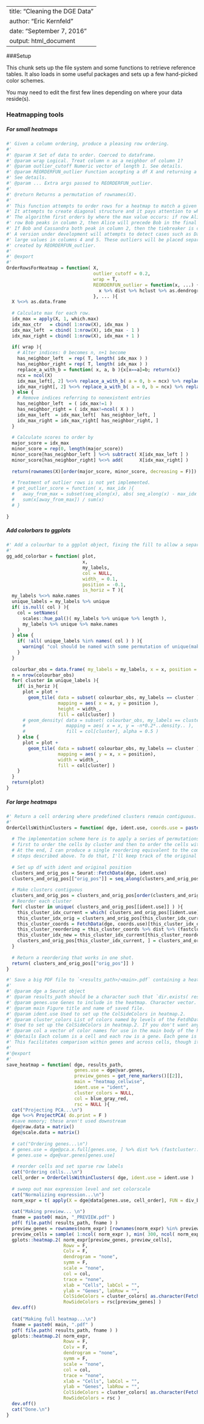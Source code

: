 
---
title: "Cleaning the DGE Data"
author: "Eric Kernfeld"
date: "September 7, 2016"
output: html_document
---

###Setup 

This chunk sets up the file system and some functions to retrieve reference tables. It also loads in some useful packages and sets up a few hand-picked color schemes. 

You may need to edit the first few lines depending on where your data reside(s).


### Heatmapping tools

##### For small heatmaps

```r

#' Given a column ordering, produce a pleasing row ordering.
#'
#' @param X Set of data to order. Coerced to dataframe.
#' @param wrap Logical. Treat column n as a neighbor of column 1?
#' @param outlier_cutoff Numeric vector of length 1. See details.
#' @param REORDERFUN_outlier Function accepting a df X and returning a vector of indices. 
#' See details.
#' @param ... Extra args passed to REORDERFUN_outlier. 
#'
#' @return Returns a permutation of rownames(X).
#'
#' This function attempts to order rows for a heatmap to match a given column ordering. 
#' It attempts to create diagonal structure and it pays attention to which columns are adjacent.
#' The algorithm first orders by where the max value occurs: if row Alice peaks in column 1 and 
#' row Bob peaks in column 2, then Alice will precede Bob in the final ordering.
#' If Bob and Cassandra both peak in column 2, then the tiebreaker is column 3 minus column 1.
#' A version under development will attempts to detect cases such as David, who peaks in column 1 but also has
#' large values in columns 4 and 5. These outliers will be placed separately at the end with an ordering 
#' created by REORDERFUN_outlier.
#'
#' @export
#'
OrderRowsForHeatmap = function( X, 
                                outlier_cutoff = 0.2, 
                                wrap = T,
                                REORDERFUN_outlier = function(x, ...) {
                                  x %>% dist %>% hclust %>% as.dendrogram %>% (stats::reorder)
                                }, ... ){
  X %<>% as.data.frame
  
  # Calculate max for each row.
  idx_max = apply(X, 1, which.max)
  idx_max_ctr   = cbind( 1:nrow(X), idx_max )
  idx_max_left  = cbind( 1:nrow(X), idx_max - 1 )
  idx_max_right = cbind( 1:nrow(X), idx_max + 1 )
  
  if( wrap ){
    # Alter indices: 0 becomes n, n+1 become
    has_neighbor_left  = rep( T, length( idx_max ) )
    has_neighbor_right = rep( T, length( idx_max ) )
    replace_a_with_b = function( x, a, b ){x[x==a]=b; return(x)}
    ncx = ncol(X)
    idx_max_left[, 2] %<>% replace_a_with_b( a = 0, b = ncx) %>% replace_a_with_b( a = ncx+1, b = 1)
    idx_max_right[, 2] %<>% replace_a_with_b( a = 0, b = ncx) %>% replace_a_with_b( a = ncx+1, b = 1)
  } else {
    # Remove indices referring to nonexistent entries
    has_neighbor_left  = ( idx_max!=1 )
    has_neighbor_right = ( idx_max!=ncol( X ) )
    idx_max_left  = idx_max_left[  has_neighbor_left, ]
    idx_max_right = idx_max_right[ has_neighbor_right, ]
  }
  
  # Calculate scores to order by
  major_score = idx_max
  minor_score = rep(0, length(major_score))
  minor_score[has_neighbor_left ] %<>% subtract( X[idx_max_left ] )
  minor_score[has_neighbor_right] %<>% add(      X[idx_max_right] )
  
  return(rownames(X)[order(major_score, minor_score, decreasing = F)])
  
  # Treatment of outlier rows is not yet implemented.
  # get_outlier_score = function( x, max_idx ){
  #   away_from_max = subset(seq_along(x), abs( seq_along(x) - max_idx ) > 1 ) 
  #   sum(x[away_from_max]) / sum(x)
  # }
  
}

```

##### Add colorbars to ggplots

```r
#' Add a colourbar to a ggplot object, fixing the fill to allow a separate colorscale. 
#' 
gg_add_colorbar = function( plot, 
                            x, 
                            my_labels,
                            col = NULL,
                            width_ = 0.1, 
                            position = -0.1, 
                            is_horiz = T ){
  my_labels %<>% make.names
  unique_labels = my_labels %>% unique
  if( is.null( col ) ){
    col = setNames( 
      scales::hue_pal()( my_labels %>% unique %>% length ),
      my_labels %>% unique %>% make.names 
    )
  } else {
    if( !all( unique_labels %in% names( col ) ) ){
      warning( "col should be named with some permutation of unique(make.names(my_labels)).\n" )
    }
  }
  
  colourbar_obs = data.frame( my_labels = my_labels, x = x, position = position - 0.1*replace_with_int_rank(my_labels) )
  n = nrow(colourbar_obs)
  for( cluster in unique_labels ){
    if( is_horiz ){
      plot = plot + 
        geom_tile( data = subset( colourbar_obs, my_labels == cluster ),
                   mapping = aes( x = x, y = position ), 
                   height = width_,
                   fill = col[cluster] ) 
      # geom_density( data = subset( colourbar_obs, my_labels == cluster ),
      #               mapping = aes( x = x, y = -n*0.2*..density.. ),
      #               fill = col[cluster], alpha = 0.5 )
    } else {
      plot = plot +
        geom_tile( data = subset( colourbar_obs, my_labels == cluster ),
                   mapping = aes( y = x, x = position),
                   width = width_,
                   fill = col[cluster] ) 
    }
  }       
  return(plot)
}
```

##### For large heatmaps

```r

#' Return a cell ordering where predefined clusters remain contiguous.
#' 
OrderCellsWithinClusters = function( dge, ident.use, coords.use = paste0("PC", 1:30) ){
  
  # The implementation scheme here is to apply a series of permutations,
  # first to order the cells by cluster and then to order the cells within each cluster.
  # At the end, I can produce a single reordering equivalent to the composition of the
  # steps described above. To do that, I'll keep track of the original position.
  
  # Set up df with ident and original position
  clusters_and_orig_pos = Seurat::FetchData(dge, ident.use)
  clusters_and_orig_pos[["orig_pos"]] = seq_along(clusters_and_orig_pos[[ident.use]])
  
  # Make clusters contiguous
  clusters_and_orig_pos = clusters_and_orig_pos[order(clusters_and_orig_pos[[ident.use]]), ]
  # Reorder each cluster
  for( cluster in unique( clusters_and_orig_pos[[ident.use]] ) ){
    this_cluster_idx_current = which( clusters_and_orig_pos[[ident.use]] == cluster )
    this_cluster_idx_orig = clusters_and_orig_pos[this_cluster_idx_current, "orig_pos"]
    this_cluster_coords = FetchData(dge, coords.use)[this_cluster_idx_orig, ]
    this_cluster_reordering = this_cluster_coords %>% dist %>% (fastcluster::hclust) %>% extract2("order")
    this_cluster_idx_new = this_cluster_idx_current[this_cluster_reordering]
    clusters_and_orig_pos[this_cluster_idx_current, ] = clusters_and_orig_pos[this_cluster_idx_new, ] 
  }
  
  # Return a reordering that works in one shot.
  return( clusters_and_orig_pos[["orig_pos"]] )
}

#' Save a big PDF file to `<results_path>/<main>.pdf` containing a heatmap of gene expression levels.
#' 
#' @param dge a Seurat object
#' @param results_path should be a character such that `dir.exists( results_path )`
#' @param genes.use Genes to include in the heatmap. Character vector.
#' @param main Figure title and name of saved file.
#' @param ident.use Used to set up the ColSideColors in heatmap.2.
#' @param cluster_colors List of colors named by levels of the FetdhData(dge, ident.use).  
#' Used to set up the ColSideColors in heatmap.2. If you don't want any, put NULL.
#' @param col a vector of color names for use in the main body of the heatmap.
#' @details Each column is a cell and each row is a gene. Each gene is rescaled so that its peak expression is 1.
#' This facilitates comparison within genes and across cells, though it's bad for comparison across genes.
#'
#'@export
#'
save_heatmap = function( dge, results_path, 
                         genes.use = dge@var.genes, 
                         preview_genes = get_rene_markers()[[2]],
                         main = "heatmap_cellwise",
                         ident.use = "ident",
                         cluster_colors = NULL,
                         col = blue_gray_red, 
                         rsc = NULL ){
  cat("Projecting PCA...\n")
  dge %<>% ProjectPCA( do.print = F )
  #save memory; these aren't used downstream
  dge@raw.data = matrix()
  dge@scale.data = matrix()
  
  # cat("Ordering genes...\n")
  # genes.use = dge@pca.x.full[genes.use, ] %>% dist %>% (fastcluster::hclust) %>% extract2("order")
  # genes.use = dge@var.genes[genes.use]
  
  # reorder cells and set sparse row labels
  cat("Ordering cells...\n")
  cell_order = OrderCellsWithinClusters( dge, ident.use = ident.use )
  
  # sweep out max expression level and set colorscale
  cat("Normalizing expression...\n")
  norm_expr = t( apply(X = dge@data[genes.use, cell_order], FUN = div_by_max, MARGIN = 1) )
  
  cat("Making preview... \n")
  fname = paste0( main, "_PREVIEW.pdf" )
  pdf( file.path( results_path, fname ) )
  preview_genes = rownames(norm_expr) [rownames(norm_expr) %in% preview_genes] # like intersect(), but preserves order
  preview_cells = sample( 1:ncol( norm_expr ), min( 300, ncol( norm_expr ) ) ) %>% sort
  gplots::heatmap.2( norm_expr[preview_genes, preview_cells], 
                     Rowv = F, 
                     Colv = F, 
                     dendrogram = "none",
                     symm = F, 
                     scale = "none", 
                     col = col,
                     trace = "none",
                     xlab = "Cells", labCol = "",
                     ylab = "Genes", labRow = "",
                     ColSideColors = cluster_colors[ as.character(FetchData(dge, ident.use)[cell_order[preview_cells], 1]) ], 
                     RowSideColors = rsc[preview_genes] )
  dev.off()
  
  cat("Making full heatmap...\n")
  fname = paste0( main, ".pdf" )
  pdf( file.path( results_path, fname ) )
  gplots::heatmap.2( norm_expr, 
                     Rowv = F, 
                     Colv = F, 
                     dendrogram = "none",
                     symm = F, 
                     scale = "none", 
                     col = col,
                     trace = "none",
                     xlab = "Cells", labCol = "",
                     ylab = "Genes", labRow = "",
                     ColSideColors = cluster_colors[ as.character(FetchData(dge, ident.use)[cell_order, 1]) ],
                     RowSideColors = rsc )
  dev.off()
  cat("Done.\n")
}

```






